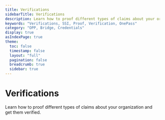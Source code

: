 ```yaml
---
title: Verifications
sidebarTitle: Verifications
description: Learn how to proof different types of claims about your organization and get them verified.
keywords: "Verifications, SSI, Proof, Verification, OnePass"
category: "OPP, Bridge, Credentials"
display: true
asIndexPage: true
theme: 
  toc: false
  timestamp: false
  layout: "full"
  pagination: false
  breadcrumb: true
  sidebar: true
---
```



# <BookText className="inline " /> Verifications

Learn how to proof different types of claims about your organization and get them verified.

<ArticlesCardsList route="/guides/verifications"/>
